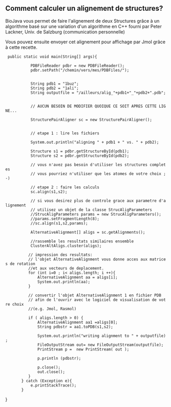 == Comment calculer un alignement de structures? ==

BioJava vous permet de faire l'alignement de deux Structures gr&acirc;ce &agrave; un algorithme bas&eacute; sur une variation d'un algorithme en C++ fourni par Peter Lackner, Univ. de Salzburg
(communication personnelle)

Vous pouvez ensuite envoyer cet alignement pour affichage par Jmol gr&acirc;ce &agrave; cette recette.

<java>

  public static void main(String[] args){

            PDBFileReader pdbr = new PDBFileReader();          
            pdbr.setPath("/chemin/vers/mes/PDBFiles/");
            
            
            String pdb1 = "1buz";
            String pdb2 = "1ali";            
            String outputfile = "/ailleurs/alig_"+pdb1+"_"+pdb2+".pdb";
          

            // AUCUN BESOIN DE MODIFIER QUOIQUE CE SOIT APRES CETTE LIGNE...
            
            StructurePairAligner sc = new StructurePairAligner();            
            
            // etape 1 : lire les fichiers 
            
            System.out.println("aligning " + pdb1 + " vs. " + pdb2);
            
            Structure s1 = pdbr.getStructureById(pdb1);
            Structure s2 = pdbr.getStructureById(pdb2);                       
            // vous n'avez pas besoin d'utiliser les structures completes
            // vous pourriez n'utiliser que les atomes de votre choix ;-)

            // etape 2 : faire les calculs
            sc.align(s1,s2);

            // si vous desirez plus de controle grace aux parametre d'alignement
            // utilisez un objet de la classe StrucAligParameters
            //StrucAligParameters params = new StrucAligParameters();
            //params.setFragmentLength(8);      
            //sc.align(s1,s2,params); 

            AlternativeAlignment[] aligs = sc.getAlignments();
            
            //rassemble les resultats similaires ensemble 
            ClusterAltAligs.cluster(aligs);
            
           // impression des resultats:
           // l'objet AlternativeAlignment vous donne acces aux matrices de rotation 
           //et aux vecteurs de deplacement.
           for (int i=0 ; i< aligs.length; i ++){
               AlternativeAlignment aa = aligs[i];
               System.out.println(aa);              
           }
                      
           // convertir l'objet AlternativeAlignment 1 en fichier PDB
           // afin de l'ouvrir avec le logiciel de visualisation de votre choix
           //(e.g. Jmol, Rasmol)
            
           if ( aligs.length > 0) {
               AlternativeAlignment aa1 =aligs[0];
               String pdbstr = aa1.toPDB(s1,s2);
                
               System.out.println("writing alignment to " + outputfile);
               FileOutputStream out= new FileOutputStream(outputfile); 
               PrintStream p =  new PrintStream( out );
        
               p.println (pdbstr);

               p.close();
               out.close();
           }                       
        } catch (Exception e){
            e.printStackTrace();
        }

}
</java>